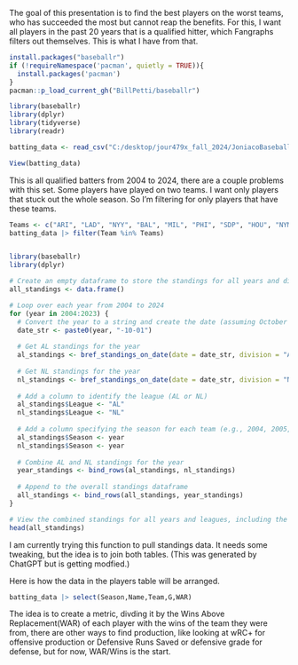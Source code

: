 The goal of this presentation is to find the best players on the worst teams, who has succeeded the most but cannot reap the benefits. For this, I want all players in the past 20 years that is a qualified hitter, which Fangraphs filters out themselves. This is what I have from that. 
```r
install.packages("baseballr")
if (!requireNamespace('pacman', quietly = TRUE)){
  install.packages('pacman')
}
pacman::p_load_current_gh("BillPetti/baseballr")

```
```r
library(baseballr)
library(dplyr)
library(tidyverse)
library(readr)

```
```r
batting_data <- read_csv("C:/desktop/jour479x_fall_2024/JoniacoBaseball - Sheet2.csv")
```
```r
View(batting_data)
```
This is all qualified batters from 2004 to 2024, there are a couple problems with this set. Some players have played on two teams. I want only players that stuck out the whole season. So I'm filtering for only players that have these teams. 
```r
Teams <- c("ARI", "LAD", "NYY", "BAL", "MIL", "PHI", "SDP", "HOU", "NYM", "MIN", "TOR", "CHC", "CLE", "SEA", "BOS", "KCR", "DET", "ATL", "SFG", "TEX", "STL", "TBR", "OAK", "WSN", "CIN", "PIT", "MIA", "LAA", "COL", "CHW")
batting_data |> filter(Team %in% Teams)
```
```r



```
```r
library(baseballr)
library(dplyr)

# Create an empty dataframe to store the standings for all years and divisions
all_standings <- data.frame()

# Loop over each year from 2004 to 2024
for (year in 2004:2023) {
  # Convert the year to a string and create the date (assuming October 1st as the end of the season)
  date_str <- paste0(year, "-10-01")
  
  # Get AL standings for the year
  al_standings <- bref_standings_on_date(date = date_str, division = "AL Overall")
  
  # Get NL standings for the year
  nl_standings <- bref_standings_on_date(date = date_str, division = "NL Overall")
  
  # Add a column to identify the league (AL or NL)
  al_standings$League <- "AL"
  nl_standings$League <- "NL"
  
  # Add a column specifying the season for each team (e.g., 2004, 2005, etc.)
  al_standings$Season <- year
  nl_standings$Season <- year
  
  # Combine AL and NL standings for the year
  year_standings <- bind_rows(al_standings, nl_standings)
  
  # Append to the overall standings dataframe
  all_standings <- bind_rows(all_standings, year_standings)
}

# View the combined standings for all years and leagues, including the season column
head(all_standings)

```
I am currently trying this function to pull standings data. It needs some tweaking, but the idea is to join both tables. (This was generated by ChatGPT but is getting modfied.)

Here is how the data in the players table will be arranged.
```r
batting_data |> select(Season,Name,Team,G,WAR)
```
The idea is to create a metric, divding it by the Wins Above Replacement(WAR) of each player with the wins of the team they were from, there are other ways to find production, like looking at wRC+ for offensive production or Defensive Runs Saved or defensive grade for defense, but for now, WAR/Wins is the start. 
